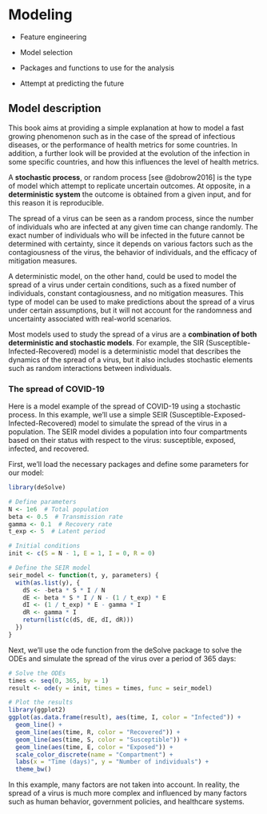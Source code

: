 # Modeling {#sec-II_Modeling}

-   Feature engineering

-   Model selection

-   Packages and functions to use for the analysis

-   Attempt at predicting the future

## Model description

This book aims at providing a simple explanation at how to model a fast growing phenomenon such as in the case of the spread of infectious diseases, or the performance of health metrics for some countries. In addition, a further look will be provided at the evolution of the infection in some specific countries, and how this influences the level of health metrics.

A **stochastic process**, or random process [see @dobrow2016] is the type of model which attempt to replicate uncertain outcomes. At opposite, in a **deterministic system** the outcome is obtained from a given input, and for this reason it is reproducible.

The spread of a virus can be seen as a random process, since the number of individuals who are infected at any given time can change randomly. The exact number of individuals who will be infected in the future cannot be determined with certainty, since it depends on various factors such as the contagiousness of the virus, the behavior of individuals, and the efficacy of mitigation measures.

A deterministic model, on the other hand, could be used to model the spread of a virus under certain conditions, such as a fixed number of individuals, constant contagiousness, and no mitigation measures. This type of model can be used to make predictions about the spread of a virus under certain assumptions, but it will not account for the randomness and uncertainty associated with real-world scenarios.

Most models used to study the spread of a virus are a **combination of both deterministic and stochastic models**. For example, the SIR (Susceptible-Infected-Recovered) model is a deterministic model that describes the dynamics of the spread of a virus, but it also includes stochastic elements such as random interactions between individuals.

### The spread of COVID-19

Here is a model example of the spread of COVID-19 using a stochastic process. In this example, we'll use a simple SEIR (Susceptible-Exposed-Infected-Recovered) model to simulate the spread of the virus in a population. The SEIR model divides a population into four compartments based on their status with respect to the virus: susceptible, exposed, infected, and recovered.

First, we'll load the necessary packages and define some parameters for our model:

```r
library(deSolve)

# Define parameters
N <- 1e6  # Total population
beta <- 0.5  # Transmission rate
gamma <- 0.1  # Recovery rate
t_exp <- 5  # Latent period

# Initial conditions
init <- c(S = N - 1, E = 1, I = 0, R = 0)

# Define the SEIR model
seir_model <- function(t, y, parameters) {
  with(as.list(y), {
    dS <- -beta * S * I / N
    dE <- beta * S * I / N - (1 / t_exp) * E
    dI <- (1 / t_exp) * E - gamma * I
    dR <- gamma * I
    return(list(c(dS, dE, dI, dR)))
  })
}
```

Next, we'll use the ode function from the deSolve package to solve the ODEs and simulate the spread of the virus over a period of 365 days:

```r
# Solve the ODEs
times <- seq(0, 365, by = 1)
result <- ode(y = init, times = times, func = seir_model)

# Plot the results
library(ggplot2)
ggplot(as.data.frame(result), aes(time, I, color = "Infected")) +
  geom_line() +
  geom_line(aes(time, R, color = "Recovered")) +
  geom_line(aes(time, S, color = "Susceptible")) +
  geom_line(aes(time, E, color = "Exposed")) +
  scale_color_discrete(name = "Compartment") +
  labs(x = "Time (days)", y = "Number of individuals") +
  theme_bw()
```

In this example, many factors are not taken into account. In reality, the spread of a virus is much more complex and influenced by many factors such as human behavior, government policies, and healthcare systems.
